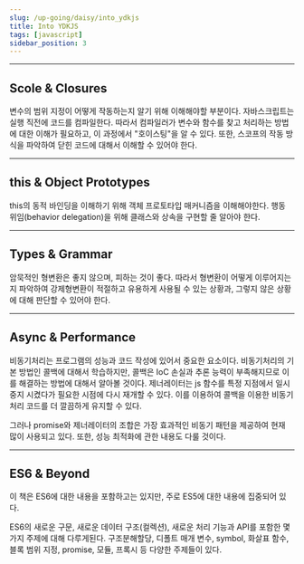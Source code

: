 ```yaml
---
slug: /up-going/daisy/into_ydkjs
title: Into YDKJS
tags: [javascript]
sidebar_position: 3
---
```


---

## Scole & Closures

변수의 범위 지정이 어떻게 작동하는지 알기 위해 이해해야할 부분이다.
자바스크립트는 실행 직전에 코드를 컴파일한다. 따라서 컴파일러가 변수와 함수를 찾고 처리하는 방법에 대한 이해가 필요하고, 이 과정에서 "호이스팅"을 알 수 있다.
또한, 스코프의 작동 방식을 파악하여 닫힌 코드에 대해서 이해할 수 있어야 한다.

---

## this & Object Prototypes

this의 동적 바인딩을 이해하기 위해 객체 프로토타입 매커니즘을 이해해야한다.
행동 위임(behavior delegation)을 위해 클래스와 상속을 구현할 줄 알아야 한다.

---

## Types & Grammar

암묵적인 형변환은 좋지 않으며, 피하는 것이 좋다.
따라서 형변환이 어떻게 이루어지는지 파악하여 강제형변환이 적절하고 유용하게 사용될 수 있는 상황과,
그렇지 않은 상황에 대해 판단할 수 있어야 한다.

---

## Async & Performance

비동기처리는 프로그램의 성능과 코드 작성에 있어서 중요한 요소이다.
비동기처리의 기본 방법인 콜백에 대해서 학습하지만, 콜백은 IoC 손실과 추론 능력이 부족해지므로 이를 해결하는 방법에 대해서 알아볼 것이다.
제너레이터는 js 함수를 특정 지점에서 일시중지 시켰다가 필요한 시점에 다시 재개할 수 있다. 이를 이용하여 콜백을 이용한 비동기처리 코드를 더 깔끔하게 유지할 수 있다.

그러나 promise와 제너레이터의 조합은 가장 효과적인 비동기 패턴을 제공하여 현재 많이 사용되고 있다.
또한, 성능 최적화에 관한 내용도 다룰 것이다.

---

## ES6 & Beyond

이 책은 ES6에 대한 내용을 포함하고는 있지만, 주로 ES5에 대한 내용에 집중되어 있다.

ES6의 새로운 구문, 새로운 데이터 구조(컬렉션), 새로운 처리 기능과 API를 포함한 몇가지 주제에 대해 다루게된다.
구조분해할당, 디폴트 매개 변수, symbol, 화살표 함수, 블록 범위 지정, promise, 모듈, 프록시 등 다양한 주제들이 있다.
